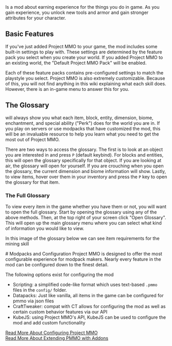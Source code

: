 <Asset location="pmmo:logo" width="50%"/>
Is a mod about earning experience for the things you do in game.  As you gain experience, you unlock new tools and armor and gain stronger attributes for your character.

## Basic Features
If you've just added Project MMO to your game, the mod includes some built-in settings to play with.  These settings are determined by the feature pack you select when you create your world.
<Asset location="pmmo:feature_packs" width="50%"/>
<Callout>If you added Project MMO to an existing world, the "Default Project MMO Pack" will be enabled.</Callout>

Each of these feature packs contains pre-configured settings to match the playstyle you select.  Project MMO is also extremely customizable.  Because of this, you will not find anything in this wiki explaining what each skill does.  However, there is an in-game menu to answer this for you.

## The Glossary
will always show you what each item, block, entity, dimension, biome, enchantment, and special ability ("Perk") does for the world you are in.  If you play on servers or use modpacks that have customized the mod, this will be an invaluable resource to help you learn what you need to get the most out of Project MMO.

There are two ways to access the glossary.  The first is to look at an object you are interested in and press `P` (default keybind).  For blocks and entities, this will open the glossary specifically for that object.  If you are looking at air, the glossary will open for yourself.   If you are crouching when you open the glossary, the current dimension and biome information will show.  Lastly, to view items, hover over them in your inventory and press the `P` key to open the glossary for that item.

### The Full Glossary
To view every item in the game whether you have them or not, you will want to open the full glossary.  Start by opening the glossary using any of the above methods.  Then, at the top right of your screen click "Open Glossary".  This will open up the main glossary menu where you can select what kind of information you would like to view.

<Asset location="pmmo:glossary" width="50%"/>

In this image of the glossary below we can see item requirements for the mining skill
<Asset location="pmmo:glossary_preview" width="50%"/>

<p/>
# Modpacks and Configuration
Project MMO is designed to offer the most configurable experience for modpack makers.  Nearly every feature in the mod can be configured down to the finest detail.

The following options exist for configuring the mod
- Scripting: a simplified code-like format which uses text-based `.pmmo` files in the `config/` folder.
- Datapacks: Just like vanilla, all items in the game can be configured for pmmo via json files
- CraftTweaker: compat with CT allows for configuring the mod as well as certain custom behavior features via our API
- KubeJS: using Project MMO's API, KubeJS can be used to configure the mod and add custom functionality

[Read More About Configuring Project MMO](docs/configuration/config_home)<br/>
[Read More About Extending PMMO with Addons](docs/api/api)